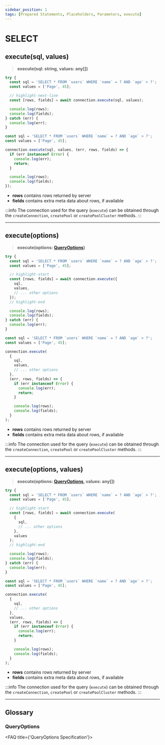 ```yaml
---
sidebar_position: 1
tags: [Prepared Statements, Placeholders, Parameters, execute]
---
```



# SELECT

## execute(sql, values)

> **execute(sql: string, values: any[])**

<Tabs>
  <TabItem value='promise.js' default>

```js
try {
  const sql = 'SELECT * FROM `users` WHERE `name` = ? AND `age` > ?';
  const values = ['Page', 45];

  // highlight-next-line
  const [rows, fields] = await connection.execute(sql, values);

  console.log(rows);
  console.log(fields);
} catch (err) {
  console.log(err);
}
```

  </TabItem>
  <TabItem value='callback.js'>

```js
const sql = 'SELECT * FROM `users` WHERE `name` = ? AND `age` > ?';
const values = ['Page', 45];

connection.execute(sql, values, (err, rows, fields) => {
  if (err instanceof Error) {
    console.log(err);
    return;
  }

  console.log(rows);
  console.log(fields);
});
```

  </TabItem>
</Tabs>

- **rows** contains rows returned by server
- **fields** contains extra meta data about rows, if available

:::info
The connection used for the query (`execute`) can be obtained through the `createConnection`, `createPool` or `createPoolCluster` methods.
:::

---

## execute(options)

> **execute(options: [QueryOptions](#queryoptions))**

<Tabs>
  <TabItem value='promise.js' default>

```js
try {
  const sql = 'SELECT * FROM `users` WHERE `name` = ? AND `age` > ?';
  const values = ['Page', 45];

  // highlight-start
  const [rows, fields] = await connection.execute({
    sql,
    values,
    // ... other options
  });
  // highlight-end

  console.log(rows);
  console.log(fields);
} catch (err) {
  console.log(err);
}
```

  </TabItem>
  <TabItem value='callback.js'>

```js
const sql = 'SELECT * FROM `users` WHERE `name` = ? AND `age` > ?';
const values = ['Page', 45];

connection.execute(
  {
    sql,
    values,
    // ... other options
  },
  (err, rows, fields) => {
    if (err instanceof Error) {
      console.log(err);
      return;
    }

    console.log(rows);
    console.log(fields);
  }
);
```

  </TabItem>
</Tabs>

- **rows** contains rows returned by server
- **fields** contains extra meta data about rows, if available

:::info
The connection used for the query (`execute`) can be obtained through the `createConnection`, `createPool` or `createPoolCluster` methods.
:::

---

## execute(options, values)

> **execute(options: [QueryOptions](#queryoptions), values: any[])**

<Tabs>
  <TabItem value='promise.js' default>

```js
try {
  const sql = 'SELECT * FROM `users` WHERE `name` = ? AND `age` > ?';
  const values = ['Page', 45];

  // highlight-start
  const [rows, fields] = await connection.execute(
    {
      sql,
      // ... other options
    },
    values
  );
  // highlight-end

  console.log(rows);
  console.log(fields);
} catch (err) {
  console.log(err);
}
```

  </TabItem>
  <TabItem value='callback.js'>

```js
const sql = 'SELECT * FROM `users` WHERE `name` = ? AND `age` > ?';
const values = ['Page', 45];

connection.execute(
  {
    sql,
    // ... other options
  },
  values,
  (err, rows, fields) => {
    if (err instanceof Error) {
      console.log(err);
      return;
    }

    console.log(rows);
    console.log(fields);
  }
);
```

  </TabItem>
</Tabs>

- **rows** contains rows returned by server
- **fields** contains extra meta data about rows, if available

:::info
The connection used for the query (`execute`) can be obtained through the `createConnection`, `createPool` or `createPoolCluster` methods.
:::

---

## Glossary

### QueryOptions

<FAQ title={'QueryOptions Specification'}>
  <ExternalCodeEmbed
    language='ts'
    url='https://raw.githubusercontent.com/sidorares/node-mysql2/master/typings/mysql/lib/protocol/sequences/Query.d.ts'
    extractMethod='QueryOptions'
    methodType='interface'
  />
</FAQ>

